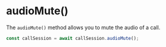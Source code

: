 # audioMute()

The `audioMute()` method allows you to mute the audio of a call.

```javascript
const callSession = await callSession.audioMute();
```